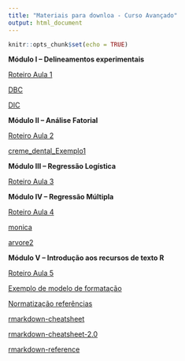 ```yaml
---
title: "Materiais para downloa - Curso Avançado"
output: html_document
---
```


```r
knitr::opts_chunk$set(echo = TRUE)
```

**Módulo I – Delineamentos experimentais**

[Roteiro Aula 1](https://github.com/Smolski/softwarelivrer/blob/master/avancado/delineamentos_experimentais.pdf)

[DBC](https://github.com/Smolski/softwarelivrer/blob/master/avancado/dbc.xls)

[DIC](https://github.com/Smolski/softwarelivrer/blob/master/avancado/dic.xls)

**Módulo II – Análise Fatorial**

[Roteiro Aula 2](https://github.com/Smolski/softwarelivrer/blob/master/avancado/analise_fatorial1.pdf)

[creme_dental_Exemplo1](https://github.com/Smolski/softwarelivrer/blob/master/avancado/creme_dental_exemplo1.xlsx)

**Módulo III – Regressão Logística**

[Roteiro Aula 3](https://github.com/Smolski/softwarelivrer/blob/master/avancado/reg_logistica3.pdf)

**Módulo IV – Regressão Múltipla**

[Roteiro Aula 4](https://github.com/Smolski/softwarelivrer/blob/master/avancado/modulo-4-modelos-de-regressc3a3o-curso-avanc3a7ado.pdf)

[monica](https://github.com/Smolski/softwarelivrer/blob/master/avancado/monica.xls)

[arvore2](https://github.com/Smolski/softwarelivrer/blob/master/avancado/arvore2.xlsx)

**Módulo V – Introdução aos recursos de texto R**

[Roteiro Aula 5](https://github.com/Smolski/softwarelivrer/blob/master/avancado/modulo_i_ferramentas_de_texto1.pdf)

[Exemplo de modelo de formatação](https://github.com/Smolski/softwarelivrer/blob/master/avancado/modelo.docx)

[Normatização referências](https://github.com/citation-style-language/styles)

[rmarkdown-cheatsheet](https://github.com/Smolski/softwarelivrer/blob/master/avancado/rmarkdown-cheatsheet.pdf)

[rmarkdown-cheatsheet-2.0](https://github.com/Smolski/softwarelivrer/blob/master/avancado/rmarkdown-cheatsheet-2-0.pdf)

[rmarkdown-reference](https://github.com/Smolski/softwarelivrer/blob/master/avancado/rmarkdown-reference.pdf)